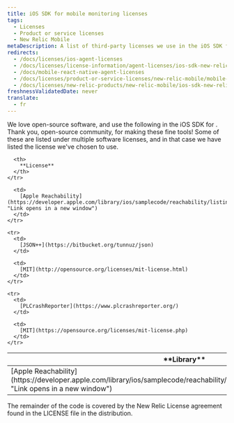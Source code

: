 ```yaml
---
title: iOS SDK for mobile monitoring licenses
tags:
  - Licenses
  - Product or service licenses
  - New Relic Mobile
metaDescription: A list of third-party licenses we use in the iOS SDK for mobile monitoring.
redirects:
  - /docs/licenses/ios-agent-licenses
  - /docs/licenses/license-information/agent-licenses/ios-sdk-new-relic-mobile-licenses
  - /docs/mobile-react-native-agent-licenses
  - /docs/licenses/product-or-service-licenses/new-relic-mobile/mobile-react-native-agent-licenses
  - /docs/licenses/new-relic-products/new-relic-mobile/ios-sdk-new-relic-mobile-licenses
freshnessValidatedDate: never
translate:
  - fr
---
```


We love open-source software, and use the following in the iOS SDK for <InlinePopover type="mobile"/>. Thank you, open-source community, for making these fine tools! Some of these are listed under multiple software licenses, and in that case we have listed the license we've chosen to use.

<table>
  <thead>
    <tr>
      <th width={250}>
        **Library**
      </th>

      <th>
        **License**
      </th>
    </tr>
  </thead>

  <tbody>
    <tr>
      <td>
        [Apple Reachability](https://developer.apple.com/library/ios/samplecode/reachability/listings/Reachability_Reachability_h.html "Link opens in a new window")
      </td>

      <td>
        [Apple Reachability](https://developer.apple.com/library/ios/samplecode/reachability/listings/Reachability_Reachability_h.html "Link opens in a new window")
      </td>
    </tr>

    <tr>
      <td>
        [JSON++](https://bitbucket.org/tunnuz/json)
      </td>

      <td>
        [MIT](http://opensource.org/licenses/mit-license.html)
      </td>
    </tr>

    <tr>
      <td>
        [PLCrashReporter](https://www.plcrashreporter.org/)
      </td>

      <td>
        [MIT](https://opensource.org/licenses/mit-license.php)
      </td>
    </tr>
  </tbody>
</table>

The remainder of the code is covered by the New Relic License agreement found in the LICENSE file in the distribution.
